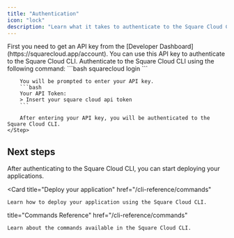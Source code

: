 ```yaml
---
title: "Authentication"
icon: "lock"
description: "Learn what it takes to authenticate to the Square Cloud CLI."
---
```


<Steps>
    <Step title="Get API key">
        First you need to get an API key from the [Developer Dashboard](https://squarecloud.app/account). You can use this API key to authenticate to the Square Cloud CLI.
    </Step>
    <Step title="Authenticate">
        Authenticate to the Square Cloud CLI using the following command:
        ```bash
        squarecloud login
        ```

        You will be prompted to enter your API key.
        ```bash
        Your API Token:
        > Insert your square cloud api token
        ```

        After entering your API key, you will be authenticated to the Square Cloud CLI.
    </Step>
</Steps>

## Next steps
After authenticating to the Square Cloud CLI, you can start deploying your applications.

<Card
  title="Deploy your application"
  href="/cli-reference/commands"
>
    Learn how to deploy your application using the Square Cloud CLI.
</Card>
<Card

  title="Commands Reference"
  href="/cli-reference/commands"
>
    Learn about the commands available in the Square Cloud CLI.
</Card>
